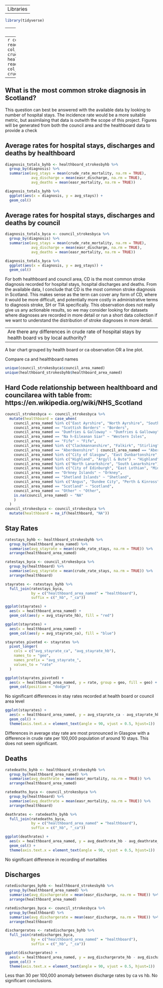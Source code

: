 ----
Libraries
----

```r
library(tidyverse)
```

---- 
Data
----
```r
council_strokesbyca <- read_csv("../../data/clean_data/strokes_byca.csv",
                                col_types = cols(hospitalstays = col_double(),
                                            crude_rate_stays = col_double()))
healthboard_strokesbyhb <- read_csv("../../data/clean_data/strokes_byhb.csv",
                                col_types = cols(hospitalstays = col_double(),
                                            crude_rate_stays = col_double()))
```

----
What is the most common stroke diagnosis in Scotland?
----

This question can best be answered with the available data by looking to number of hospital stays. The incidence rate would be a more suitable metric, but assimilaing that data is outwith the scope of this project.
Figures will be generated from both the council area and the healthboard data to provide a check

## Average rates for hospital stays, discharges and deaths by healthboard
```r
diagnosis_totals_byhb <- healthboard_strokesbyhb %>% 
  group_by(diagnosis) %>% 
  summarise(avg_stays = mean(crude_rate_mortality, na.rm = TRUE),
            avg_discharge = mean(easr_discharge, na.rm = TRUE),
            avg_deaths = mean(easr_mortality, na.rm = TRUE))
```

```r
diagnosis_totals_byhb %>% 
  ggplot(aes(x = diagnosis, y = avg_stays)) +
  geom_col()
```
## Average rates for hospital stays, discharges and deaths by council
```r
diagnosis_totals_byca <- council_strokesbyca %>% 
  group_by(diagnosis) %>% 
  summarise(avg_stays = mean(crude_rate_mortality, na.rm = TRUE),
            avg_discharge = mean(easr_discharge, na.rm = TRUE),
            avg_deaths = mean(easr_mortality, na.rm = TRUE))
```

```r
diagnosis_totals_byca %>% 
  ggplot(aes(x = diagnosis, y = avg_stays)) +
  geom_col()
```

For both healthboard and council area, CD is the most common stroke diagnosis recorded for hospital stays, hospital discharges and deaths.
From the available data, I conclude that CD is the most common stroke diagnosis in Scotland. This makes sense as the term can cover any form of CD, where it would be more difficult, and potentially more costly in administrative terms to diagnosis stroke, SH or TIA specifically.
This observation does not really give us any actionable results, so we may consider looking for datasets where diagnoses are recorded in more detail or run a short data collection if we want to understand the distribution of stroke diagnoses in more detail.

----
Are there any differences in crude rate of hospital stays by health board vs by local authority?
----

A bar chart grouped by health board or ca observation
OR
a line plot.

Compare ca and healthboard names
```r
unique(council_strokesbyca$council_area_named)
unique(healthboard_strokesbyhb$healthboard_area_named)
```

## Hard Code relationship between healthboard and councilarea with table from: https://en.wikipedia.org/wiki/NHS_Scotland

```r
council_strokesbyca <- council_strokesbyca %>% 
  mutate(healthboard = case_when(
    council_area_named %in% c("East Ayrshire", "North Ayrshire", "South Ayrshire") ~ "Ayrshire & Arran",
    council_area_named == "Scottish Borders" ~ "Borders",
    council_area_named == "Dumfries & Galloway" ~ "Dumfries & Galloway",
    council_area_named == "Na h-Eileanan Siar" ~ "Western Isles",
    council_area_named == "Fife" ~ "Fife",
    council_area_named %in% c("Clackmannanshire", "Falkirk", "Stirling") ~ "Forth Valley",
    council_area_named == "Aberdeenshire" | council_area_named == "Aberdeen City" | council_area_named == "Moray" ~ "Grampian",
    council_area_named %in% c("City of Glasgow", "East Dunbartonshire", "East Renfrewshire", "Inverclyde", "Renfrewshire", "West Dunbartonshire") ~ "Greater Glasgow & Clyde",
    council_area_named %in% c("Highland", "Argyll & Bute") ~ "Highland",
    council_area_named %in% c("North Lanarkshire", "South Lanarkshire") ~ "Lanarkshire",
    council_area_named %in% c("City of Edinburgh", "East Lothian", "Midlothian", "West Lothian") ~ "Lothian",
    council_area_named == "Orkney Islands" ~ "Orkney",
    council_area_named == "Shetland Islands" ~ "Shetland",
    council_area_named %in% c("Angus", "Dundee City", "Perth & Kinross") ~ "Tayside",
    council_area_named == "Scotland" ~ "Scotland",
    council_area_named == "Other" ~ "Other",
    is.na(council_area_named) ~ "NA"
    )
  )
council_strokesbyca <- council_strokesbyca %>% 
  mutate(healthboard = na_if(healthboard, "NA"))
```

## Stay Rates
```r
ratestays_byhb <- healthboard_strokesbyhb %>% 
  group_by(healthboard_area_named) %>% 
  summarise(avg_stayrate = mean(crude_rate_stays, na.rm = TRUE)) %>% 
  arrange(healthboard_area_named)

ratestays_byca <- council_strokesbyca %>% 
  group_by(healthboard) %>% 
  summarise(avg_stayrate = mean(crude_rate_stays, na.rm = TRUE)) %>% 
  arrange(healthboard)

stayrates <- ratestays_byhb %>% 
  full_join(ratestays_byca,
            by = c("healthboard_area_named" = "healthboard"),
            suffix = c("_hb", "_ca"))

ggplot(stayrates) +
  aes(x = healthboard_area_named) +
  geom_col(aes(y = avg_stayrate_hb), fill = "red") 

ggplot(stayrates) +
  aes(x = healthboard_area_named) +
  geom_col(aes(y = avg_stayrate_ca), fill = "blue")
```

```r
stayrates_pivoted <- stayrates %>% 
  pivot_longer(
    cols = c("avg_stayrate_ca", "avg_stayrate_hb"),
    names_to = "geo",
    names_prefix = "avg_stayrate_",
    values_to = "rate"
  )

ggplot(stayrates_pivoted) +
  aes(x = healthboard_area_named, y = rate, group = geo, fill = geo) +
  geom_col(position = "dodge")
```

No significant differences in stay rates recorded at health board or council area level

```r
ggplot(stayrates) +
  aes(x = healthboard_area_named, y = avg_stayrate_ca - avg_stayrate_hb) +
  geom_col() +
  theme(axis.text.x = element_text(angle = 90, vjust = 0.5, hjust=1))
```

Differences in average stay rate are most pronounced in Glasgow with a difference in crude rate per 100,000 population of around 10 stays. This does not seem significant.

## Deaths
```r
ratedeaths_byhb <- healthboard_strokesbyhb %>% 
  group_by(healthboard_area_named) %>% 
  summarise(avg_deathrate = mean(easr_mortality, na.rm = TRUE)) %>% 
  arrange(healthboard_area_named)

ratedeaths_byca <- council_strokesbyca %>% 
  group_by(healthboard) %>% 
  summarise(avg_deathrate = mean(easr_mortality, na.rm = TRUE)) %>% 
  arrange(healthboard)

deathrates <- ratedeaths_byhb %>% 
  full_join(ratedeaths_byca,
            by = c("healthboard_area_named" = "healthboard"),
            suffix = c("_hb", "_ca"))

ggplot(deathrates) +
  aes(x = healthboard_area_named, y = avg_deathrate_hb - avg_deathrate_ca) +
  geom_col() +
  theme(axis.text.x = element_text(angle = 90, vjust = 0.5, hjust=1))
```

No significant difference in recording of mortalities

## Discharges
```r
ratedischarges_byhb <- healthboard_strokesbyhb %>% 
  group_by(healthboard_area_named) %>% 
  summarise(avg_dischargerate = mean(easr_discharge, na.rm = TRUE)) %>% 
  arrange(healthboard_area_named)

ratedischarges_byca <- council_strokesbyca %>% 
  group_by(healthboard) %>% 
  summarise(avg_dischargerate = mean(easr_discharge, na.rm = TRUE)) %>% 
  arrange(healthboard)

dischargerates <- ratedischarges_byhb %>% 
  full_join(ratedischarges_byca,
            by = c("healthboard_area_named" = "healthboard"),
            suffix = c("_hb", "_ca"))

ggplot(dischargerates) +
  aes(x = healthboard_area_named, y = avg_dischargerate_hb - avg_dischargerate_ca) +
  geom_col() +
  theme(axis.text.x = element_text(angle = 90, vjust = 0.5, hjust=1))
```

Less than 30 per 100,000 anomaly between discharge rates by ca vs hb. No significant conclusions.
